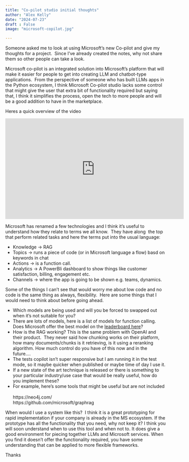 ```yaml
---
title: "Co-pilot studio initial thoughts"
author: "Alex Kelly"
date: "2024-07-23"
draft : False
image: "microsoft-copilot.jpg"

---
```


Someone asked me to look at using Microsoft's new Co-pilot and give my thoughts for a project.  Since I’ve already created the notes, why not share them so other people can take a look.

Microsoft co-pilot is an integrated solution into Microsoft's platform that will make it easier for people to get into creating LLM and chatbot-type applications.  From the perspective of someone who has built LLMs apps in the Python ecosystem, I think Microsoft Co-pilot studio lacks some control that might give the user that extra bit of functionality required but saying that, I think it simplifies the process, open the tech to more people and will be a good addition to have in the marketplace.

Heres a quick overview of the video 

<iframe width="560" height="315" src="https://www.youtube.com/embed/FnJYJ3KqriE" frameborder="0" allow="autoplay; encrypted-media" allowfullscreen></iframe>

Microsoft has renamed a few technologies and I think it’s useful to understand how they relate to terms we all know.  They have along  the top that perform related tasks and here the terms put into the usual language:

- Knowledge -> RAG 
- Topics -> runs a piece of code (or in Microsoft language a flow) basd on keywords in chat
- Actions -> is a function call.
- Analytics -> A PowerBIi dashboard to show things like customer satisfaction, billing, engagement etc. 
- Channels -> where the app is going to be shown e.g. teams, dynamics. 

Some of the things I can’t see that would worry me about low code and no code is the same thing as always, flexibility.  Here are some things that I would need to think about before going ahead.

- Which models are being used and will you be forced to swapped out when it's not suitable for you?
- There are lots of models, here is a list of models for function calling.  Does Microsoft offer the best model on the [leaderboard here](https://gorilla.cs.berkeley.edu/leaderboard.html)?
- How is the RAG working? This is the same problem with OpenAI and their product.  They never said how chunking works on their platform, how many documents/chunks is it retrieving, is it using a reranking algorithm.  How much control do you have of this now and in the future....
- The tests copilot isn’t super responsive but I am running it in the test mode, so it maybe quicker when published or maybe time of day I use it.
- If a new state of the art technique is released or there is something to your particular industry/use case that would be really useful, how do you implement these?
- For example, here's some tools that might be useful but are not included
 
<br>https://neo4j.com/
<br>https://github.com/microsoft/graphrag

When would I use a system like this?  I think it is a great prototyping for rapid implementation if your company is already in the MS ecosystem.  If the prototype has all the functionality that you need, why not keep it?  I think you will soon understand when to use this tool and when not to.  It does give a good environment for piecing together LLMs and Microsoft services.  When you find it doesn't offer the functionality required, you have some understanding that can be applied to more flexible frameworks. 

Thanks